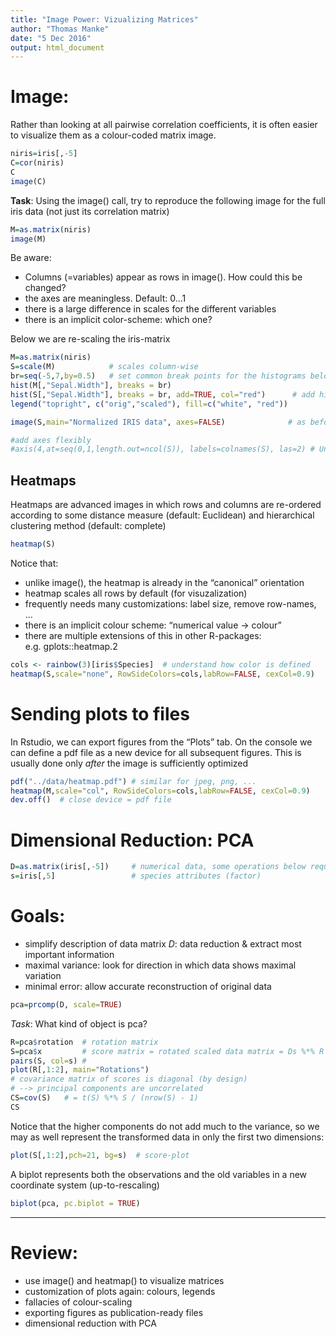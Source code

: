 ```yaml
---
title: "Image Power: Vizualizing Matrices"
author: "Thomas Manke"
date: "5 Dec 2016"
output: html_document
---
```



# Image:
Rather than looking at all pairwise correlation coefficients, it is often easier to visualize them as a colour-coded matrix image.
```r
niris=iris[,-5]
C=cor(niris)
C
image(C)
```

**Task**:
Using the image() call, try to reproduce the following image for the full iris data (not just its correlation matrix)
```r
M=as.matrix(niris)
image(M)
```

Be aware:

* Columns (=variables) appear as rows in image(). How could this be changed?
* the axes are meaningless. Default: $0 \ldots 1$
* there is a large difference in scales for the different variables
* there is an implicit color-scheme: which one?

Below we are re-scaling the iris-matrix
```r
M=as.matrix(niris)
S=scale(M)            # scales column-wise
br=seq(-5,7,by=0.5)   # set common break points for the histograms below
hist(M[,"Sepal.Width"], breaks = br)
hist(S[,"Sepal.Width"], breaks = br, add=TRUE, col="red")      # add histogram to current plot
legend("topright", c("orig","scaled"), fill=c("white", "red"))

image(S,main="Normalized IRIS data", axes=FALSE)              # as before, suppress axes

#add axes flexibly
#axis(4,at=seq(0,1,length.out=ncol(S)), labels=colnames(S), las=2) # Understand this command
```

## Heatmaps
Heatmaps are advanced images in which rows and columns are re-ordered according
to some distance measure (default: Euclidean) and hierarchical clustering method (default: complete) 
```r
heatmap(S)
```

Notice that:

* unlike image(), the heatmap is already in the "canonical" orientation
* heatmap scales all rows by default (for visuzalization)
* frequently needs many customizations: label size, remove row-names, ...
* there is an implicit colour scheme: "numerical value $\to$ colour"
* there are multiple extensions of this in other R-packages: e.g. gplots::heatmap.2
```r
cols <- rainbow(3)[iris$Species]  # understand how color is defined
heatmap(S,scale="none", RowSideColors=cols,labRow=FALSE, cexCol=0.9)
```

# Sending plots to files
In Rstudio, we can export figures from the "Plots" tab. On the console we can define a pdf file as a new device for all subsequent figures. This is usually done only *after* the image is sufficiently optimized
```r
pdf("../data/heatmap.pdf") # similar for jpeg, png, ...
heatmap(M,scale="col", RowSideColors=cols,labRow=FALSE, cexCol=0.9)
dev.off()  # close device = pdf file
```

# Dimensional Reduction: PCA
```r
D=as.matrix(iris[,-5])     # numerical data, some operations below require matrices not data frames (%*%)
s=iris[,5]                 # species attributes (factor)
```

# Goals:
* simplify description of data matrix $D$: data reduction & extract most important information
* maximal variance: look for direction in which data shows maximal variation
* minimal error: allow accurate reconstruction of original data 

```r
pca=prcomp(D, scale=TRUE)
```

*Task*: What kind of object is pca?

```r
R=pca$rotation  # rotation matrix
S=pca$x         # score matrix = rotated scaled data matrix = Ds %*% R
pairs(S, col=s) # 
plot(R[,1:2], main="Rotations")
# covariance matrix of scores is diagonal (by design)
# --> principal components are uncorrelated
CS=cov(S)   # = t(S) %*% S / (nrow(S) - 1)
CS
```

Notice that the higher components do not add much to the variance, so we may as well represent the transformed data in only the first two dimensions:
```r
plot(S[,1:2],pch=21, bg=s)  # score-plot
```

A biplot represents both the observations and the old variables in a new coordinate system (up-to-rescaling)
```r
biplot(pca, pc.biplot = TRUE) 
```


***

# Review:
* use image() and heatmap() to visualize matrices
* customization of plots again: colours, legends
* fallacies of colour-scaling
* exporting figures as publication-ready files
* dimensional reduction with PCA


